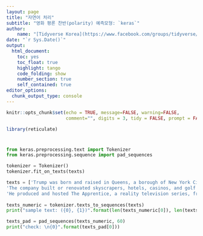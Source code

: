 ```yaml
---
layout: page
title: "자연어 처리"
subtitle: "영화 평론 찬반(polarity) 예측모형: `keras`"
author:
    name: "[Tidyverse Korea](https://www.facebook.com/groups/tidyverse/)"
date: "`r Sys.Date()`"
output:
  html_document: 
    toc: yes
    toc_float: true
    highlight: tango
    code_folding: show
    number_section: true
    self_contained: true
editor_options: 
  chunk_output_type: console
---
```


```r
knitr::opts_chunk$set(echo = TRUE, message=FALSE, warning=FALSE,
                      comment="", digits = 3, tidy = FALSE, prompt = FALSE, fig.align = 'center')

library(reticulate)
```

# 

```python
from keras.preprocessing.text import Tokenizer
from keras.preprocessing.sequence import pad_sequences

tokenizer = Tokenizer()
tokenizer.fit_on_texts(texts)

texts = ['Trump was born and raised in Queens, a borough of New York City, and received a bachelor's degree in economics from the Wharton School. He took charge of his family's real-estate business in 1971, renamed it The Trump Organization, and expanded its operations from Queens and Brooklyn into Manhattan.', 
'The company built or renovated skyscrapers, hotels, casinos, and golf courses. Trump later started various side ventures, mostly by licensing his name. He bought the Miss Universe brand of beauty pageants in 1996, and sold it in 2015.', 
'He produced and hosted The Apprentice, a reality television series, from 2003 to 2015. As of 2020, Forbes estimated his net worth to be $2.1 billion.']
 
texts_numeric = tokenizer.texts_to_sequences(texts)
print("sample text: ({0}, {1})".format(len(texts_numeric[0]), len(texts_numeric[1])))

texts_pad = pad_sequences(texts_numeric, 60)
print("check: \n{0}".format(texts_pad[0]))
```

